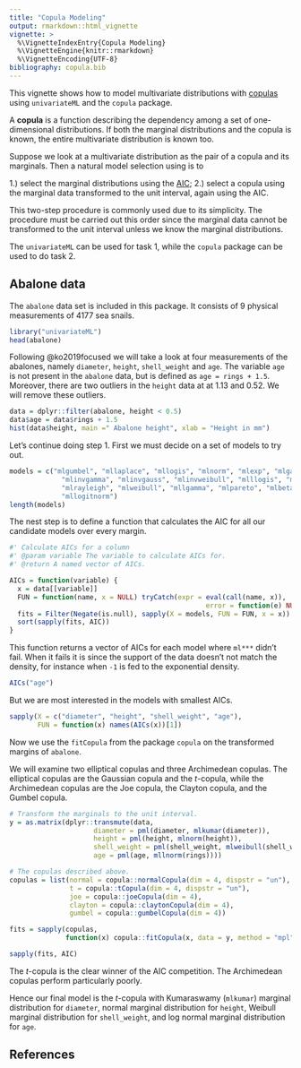 ```yaml
---
title: "Copula Modeling"
output: rmarkdown::html_vignette
vignette: >
  %\VignetteIndexEntry{Copula Modeling}
  %\VignetteEngine{knitr::rmarkdown}
  %\VignetteEncoding{UTF-8}
bibliography: copula.bib
---
```


This vignette shows how to model multivariate distributions with 
[copulas](https://en.wikipedia.org/wiki/Copula_(probability_theory))
using `univariateML` and the `copula` package. 

A **copula** is a function describing the dependency among a set of 
one-dimensional distributions. If both the marginal distributions and the copula
is known, the entire multivariate distribution is known too.

Suppose we look at a multivariate distribution as the pair of a copula and its marginals.
Then a natural model selection using is to

1.) select the marginal distributions using the [AIC](https://en.wikipedia.org/wiki/Akaike_information_criterion);
2.) select a copula using the marginal data transformed to the unit interval, again using the AIC.

This two-step procedure is commonly used due to its simplicity. The procedure must 
be carried out this order since the marginal data cannot be transformed to the
unit interval unless we know the marginal distributions. 

The `univariateML` can be used for task 1, while the `copula` package can be used to do task 2.

## Abalone data

The `abalone` data set is included in this package. It consists of $9$ physical 
measurements of $4177$ sea snails.
```r
library("univariateML")
head(abalone)
```

Following @ko2019focused we will take a look at four measurements of the abalones, namely `diameter`, `height`, `shell_weight` and `age`. The variable `age` is not present in the `abalone` data, but is defined as `age = rings + 1.5`. Moreover, there are two outliers in the `height` data at at $1.13$ and $0.52$. We will remove these outliers.

```r

data = dplyr::filter(abalone, height < 0.5)
data$age = data$rings + 1.5
hist(data$height, main =" Abalone height", xlab = "Height in mm")

```

Let's continue doing step 1. First we must decide on a set of models to try out.
```r
models = c("mlgumbel", "mllaplace", "mllogis", "mlnorm", "mlexp", "mlgamma", 
             "mlinvgamma", "mlinvgauss", "mlinvweibull", "mlllogis", "mllnorm", 
             "mlrayleigh", "mlweibull", "mllgamma", "mlpareto", "mlbeta", "mlkumar",
             "mllogitnorm")
length(models)
```


The nest step is to define a function that calculates the AIC for all our candidate models
over every margin.

```r
#' Calculate AICs for a column 
#' @param variable The variable to calculate AICs for.
#' @return A named vector of AICs.

AICs = function(variable) {
  x = data[[variable]]
  FUN = function(name, x = NULL) tryCatch(expr = eval(call(name, x)), 
                                                 error = function(e) NULL)
  fits = Filter(Negate(is.null), sapply(X = models, FUN = FUN, x = x))
  sort(sapply(fits, AIC))
}

```

This function returns a vector of AICs for each model where `ml***` didn't fail.
When it fails it is since the support of the data doesn't not match the density, 
for instance when `-1` is fed to the exponential density.

```r
AICs("age")
```

But we are most interested in the models with smallest AICs.
```r
sapply(X = c("diameter", "height", "shell_weight", "age"), 
       FUN = function(x) names(AICs(x))[1])
```

Now we use the `fitCopula` from the package `copula` on the transformed margins of `abalone`.

We will examine two elliptical copulas and three Archimedean copulas. The elliptical 
copulas are the Gaussian copula and the *t*-copula, while the Archimedean copulas
are the Joe copula, the Clayton copula, and the Gumbel copula.


```r

# Transform the marginals to the unit interval.
y = as.matrix(dplyr::transmute(data, 
                     diameter = pml(diameter, mlkumar(diameter)),
                     height = pml(height, mlnorm(height)),
                     shell_weight = pml(shell_weight, mlweibull(shell_weight)),
                     age = pml(age, mllnorm(rings))))

# The copulas described above.
copulas = list(normal = copula::normalCopula(dim = 4, dispstr = "un"),
               t = copula::tCopula(dim = 4, dispstr = "un"),
               joe = copula::joeCopula(dim = 4),
               clayton = copula::claytonCopula(dim = 4),
               gumbel = copula::gumbelCopula(dim = 4))

fits = sapply(copulas,
              function(x) copula::fitCopula(x, data = y, method = "mpl"))

sapply(fits, AIC)
```

The *t*-copula is the clear winner of the AIC competition. The Archimedean 
copulas perform particularly poorly.

Hence our final model is the *t*-copula with Kumaraswamy (`mlkumar`) marginal distribution for
`diameter`, normal marginal distribution for `height`, Weibull marginal distribution for `shell_weight`,
and log normal marginal distribution for `age`.

## References